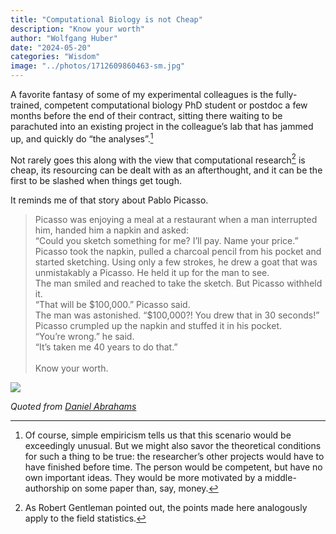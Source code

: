 ```yaml
---
title: "Computational Biology is not Cheap"
description: "Know your worth"
author: "Wolfgang Huber"
date: "2024-05-20"
categories: "Wisdom"
image: "../photos/1712609860463-sm.jpg"
---
```


A favorite fantasy of some of my experimental colleagues is the fully-trained, competent computational biology PhD student or postdoc a few months before the end of their contract, sitting there waiting to be parachuted into an existing project in the colleague's lab that has jammed up, and quickly do "the analyses".^[Of course, simple empiricism tells us that this scenario would be exceedingly unusual. But we might also savor the theoretical conditions for such a thing to be true: the researcher's other projects would have to have finished before time. The person would be competent, but have no own important ideas. They would be more motivated by a middle-authorship on some paper than, say, money.]

Not rarely goes this along with the view that computational research^[As Robert Gentleman pointed out, the points made here analogously apply to the field statistics.] is cheap, its resourcing can be dealt with as an afterthought, and it can be the first to be slashed when things get tough.

It reminds me of that story about Pablo Picasso.

> Picasso was enjoying a meal at a restaurant when a man interrupted him, handed him a napkin and asked:<br>
> “Could you sketch something for me? I’ll pay. Name your price.”<br>
> Picasso took the napkin, pulled a charcoal pencil from his pocket and started sketching. Using only a few strokes, he drew a goat that was unmistakably a Picasso. He held it up for the man to see.<br>
> The man smiled and reached to take the sketch. But Picasso withheld it.<br>
> “That will be $100,000.” Picasso said.<br>
> The man was astonished. “$100,000?! You drew that in 30 seconds!”<br>
> Picasso crumpled up the napkin and stuffed it in his pocket.<br>
> “You're wrong.” he said.<br>
> “It's taken me 40 years to do that.”<br>
><br>
> Know your worth.

![](../photos/1712609860463.jpg)

*Quoted from [Daniel Abrahams](https://www.linkedin.com/feed/update/urn:li:activity:7183206392533561345/)*
